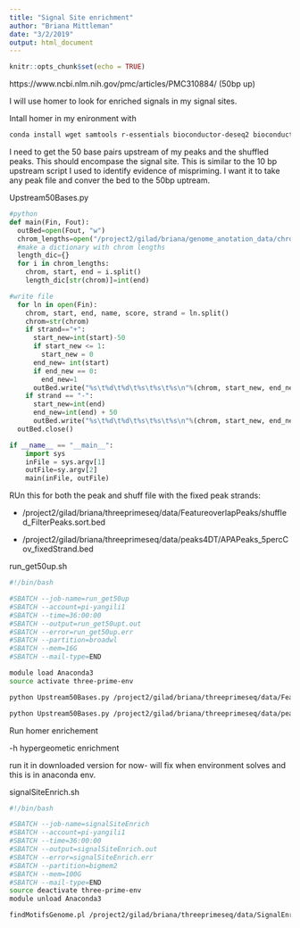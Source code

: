 ```yaml
---
title: "Signal Site enrichment"
author: "Briana Mittleman"
date: "3/2/2019"
output: html_document
---
```


```r
knitr::opts_chunk$set(echo = TRUE)
```


https://www.ncbi.nlm.nih.gov/pmc/articles/PMC310884/ (50bp up)


I will use homer to look for enriched signals in my signal sites.  

Intall homer in my enironment with

```bash
conda install wget samtools r-essentials bioconductor-deseq2 bioconductor-edger
```




I need to get the 50 base pairs upstream of my peaks and the shuffled peaks. This should encompase the signal site. This is similar to the 10 bp upstream script I used to identify evidence of mispriming. I want it to take any peak file and conver the bed to the 50bp uptream.  


Upstream50Bases.py
```python
#python  
def main(Fin, Fout):
  outBed=open(Fout, "w")
  chrom_lengths=open("/project2/gilad/briana/genome_anotation_data/chrom_lengths2.sort.bed","r")
  #make a dictionary with chrom lengths
  length_dic={}
  for i in chrom_lengths:
    chrom, start, end = i.split()
    length_dic[str(chrom)]=int(end)  

#write file 
  for ln in open(Fin):
    chrom, start, end, name, score, strand = ln.split()
    chrom=str(chrom)
    if strand=="+":
      start_new=int(start)-50
      if start_new <= 1:
        start_new = 0 
      end_new= int(start)
      if end_new == 0:
        end_new=1
      outBed.write("%s\t%d\t%d\t%s\t%s\t%s\n"%(chrom, start_new, end_new, name, score, strand))
    if strand == "-":
      start_new=int(end)
      end_new=int(end) + 50
      outBed.write("%s\t%d\t%d\t%s\t%s\t%s\n"%(chrom, start_new, end_new, name, score, strand))
  outBed.close()  

if __name__ == "__main__":
    import sys
    inFile = sys.argv[1]
    outFile=sy.argv[2] 
    main(inFile, outFile)
```

RUn this for both the peak and shuff file with the fixed peak strands:  

* /project2/gilad/briana/threeprimeseq/data/FeatureoverlapPeaks/shuffled_FilterPeaks.sort.bed

* /project2/gilad/briana/threeprimeseq/data/peaks4DT/APAPeaks_5percCov_fixedStrand.bed


run_get50up.sh
```bash
#!/bin/bash

#SBATCH --job-name=run_get50up
#SBATCH --account=pi-yangili1
#SBATCH --time=36:00:00
#SBATCH --output=run_get50upt.out
#SBATCH --error=run_get50up.err
#SBATCH --partition=broadwl
#SBATCH --mem=16G
#SBATCH --mail-type=END

module load Anaconda3
source activate three-prime-env

python Upstream50Bases.py /project2/gilad/briana/threeprimeseq/data/FeatureoverlapPeaks/shuffled_FilterPeaks.sort.bed /project2/gilad/briana/threeprimeseq/data/SignalEnrich/fiftyup_shuffled_FilterPeaks.sort.bed 

python Upstream50Bases.py /project2/gilad/briana/threeprimeseq/data/peaks4DT/APAPeaks_5percCov_fixedStrand.bed /project2/gilad/briana/threeprimeseq/data/SignalEnrich/fiftyup_APAPeaks_5percCov_fixedStrand.bed
```




Run homer enrichement

-h hypergeometic enrichment  

run it in downloaded version for now- will fix when environment solves and this is in anaconda env.  

signalSiteEnrich.sh
```bash
#!/bin/bash

#SBATCH --job-name=signalSiteEnrich
#SBATCH --account=pi-yangili1
#SBATCH --time=36:00:00
#SBATCH --output=signalSiteEnrich.out
#SBATCH --error=signalSiteEnrich.err
#SBATCH --partition=bigmem2
#SBATCH --mem=100G
#SBATCH --mail-type=END
source deactivate three-prime-env
module unload Anaconda3

findMotifsGenome.pl /project2/gilad/briana/threeprimeseq/data/SignalEnrich/fiftyup_APAPeaks_5percCov_fixedStrand.bed /project2/gilad/briana/genome_anotation_data/genome/Homo_sapiens.GRCh37.75.dna_sm.all.fa /project2/gilad/briana/threeprimeseq/data/SignalEnrich/ -size given -h -bg  /project2/gilad/briana/threeprimeseq/data/SignalEnrich/fiftyup_shuffled_FilterPeaks.sort.bed 
```

